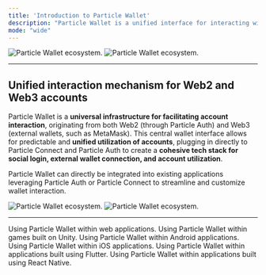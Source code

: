 ```yaml
---
title: 'Introduction to Particle Wallet'
description: "Particle Wallet is a unified interface for interacting with accounts from various origins (Particle Auth, external wallets, etc.)"
mode: "wide"
---
```


<img
  className="block dark:hidden"
  src="/api/wallet/images/wallet.png"
  alt="Particle Wallet ecosystem."
/>
<img
  className="hidden dark:block"
  src="/api/wallet/images/wallet.png"
  alt="Particle Wallet ecosystem."
/>

***

## Unified interaction mechanism for Web2 and Web3 accounts

Particle Wallet is a **universal infrastructure for facilitating account interaction**, originating from both Web2 (through Particle Auth) and Web3 (external wallets, such as MetaMask). This central wallet interface allows for predictable and **unified utilization of accounts**, plugging in directly to Particle Connect and Particle Auth to create a **cohesive tech stack for social login, external wallet connection, and account utilization**.

Particle Wallet can directly be integrated into existing applications leveraging Particle Auth or Particle Connect to streamline and customize wallet interaction.

<img
  className="block dark:hidden"
  src="/api/wallet/images/ecosystem.png"
  alt="Particle Wallet ecosystem."
/>
<img
  className="hidden dark:block"
  src="/api/wallet/images/ecosystem.png"
  alt="Particle Wallet ecosystem."
/>

***

<CardGroup cols={3}>
  <Card title="Web" href="wallet-web">
    Using Particle Wallet within web applications.
  </Card>
  <Card title="Unity SDK" href="wallet-unity">
    Using Particle Wallet within games built on Unity.
  </Card>
  <Card title="Android SDK" href="wallet-android">
    Using Particle Wallet within Android applications.
  </Card>
  <Card title="iOS SDK" href="wallet-ios">
    Using Particle Wallet within iOS applications.
  </Card>
  <Card title="Flutter SDK" href="wallet-flutter">
    Using Particle Wallet within applications built using Flutter.
  </Card>
  <Card title="React Native SDK" href="wallet-react-native">
    Using Particle Wallet within applications built using React Native.
  </Card>
</CardGroup>
